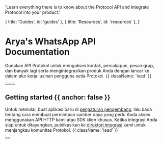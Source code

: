 
  'Learn everything there is to know about the Protocol API and integrate Protocol into your product.'

  { title: 'Guides', id: 'guides' },
  { title: 'Resources', id: 'resources' },
]

<HeroPattern />

# Arya's WhatsApp API Documentation

Gunakan API Protokol untuk mengakses kontak, percakapan, pesan grup, dan banyak lagi serta mengintegrasikan produk Anda dengan lancar ke dalam alur kerja lusinan pengguna setia Protokol. {{ className: 'lead' }}

<div className="not-prose mb-16 mt-6 flex gap-3">
  <Button href="/quickstart" arrow="right" children="Quickstart" />
  <Button href="/sdks" variant="outline" children="Explore SDKs" />
</div>

## Getting started {{ anchor: false }}

Untuk memulai, buat aplikasi baru di [pengaturan pengembang](#), lalu baca tentang cara membuat permintaan sumber daya yang perlu Anda akses menggunakan API HTTP kami atau SDK klien khusus. Ketika integrasi Anda siap untuk ditayangkan, publikasikan ke [direktori integrasi](#) kami untuk menjangkau komunitas Protokol. {{ className: 'lead' }}

<div className="not-prose">
  <Button
    href="/sdks"
    variant="text"
    arrow="right"
    children="Get your API key"
  />
</div>

<Guides />

<Resources />
